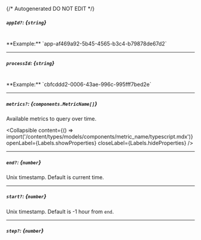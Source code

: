 {/* Autogenerated DO NOT EDIT  */}

##### `appId?`: *{`string`}*
<br/>
**Example:** `app-af469a92-5b45-4565-b3c4-b79878de67d2`

---
##### `processId`: *{`string`}*
<br/>
**Example:** `cbfcddd2-0006-43ae-996c-995fff7bed2e`

---
##### `metrics?`: *{`components.MetricName[]`}*
Available metrics to query over time.

<Collapsible content={() => import('/content/types/models/components/metric_name/typescript.mdx')} openLabel={Labels.showProperties} closeLabel={Labels.hideProperties} />


---
##### `end?`: *{`number`}*
Unix timestamp. Default is current time.

---
##### `start?`: *{`number`}*
Unix timestamp. Default is \-1 hour from `end`.

---
##### `step?`: *{`number`}*


